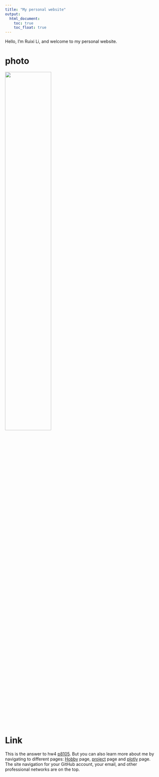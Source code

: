 ```yaml
---
title: "My personal website"
output: 
  html_document:
    toc: true
    toc_float: true
---
```


          
Hello, I'm Ruixi Li, and welcome to my personal website.

# photo

<img src="C:/Users/rl607/OneDrive/Documents/data_science_I/Catfish0713.github.io/p8105.jpg" style="width:55%">

# Link

This is the answer to hw4 [p8105](https://p8105.com/homework_4.html).
But you can also learn more about me by navigating to different pages: [Hobby](about.html) page, [project](project.html) page and [plotly](plotly.html) page. The site navigation for your GitHub account, your email, and other professional networks are on the top.
